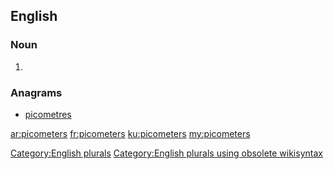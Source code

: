 ==English==

===Noun===
{{head|en}}

# {{plural of|picometer}}

===Anagrams===
* [[picometres#English|picometres]]

[[Category:English plurals]][[Category:English plurals using obsolete wikisyntax]]

[[ar:picometers]]
[[fr:picometers]]
[[ku:picometers]]
[[my:picometers]]